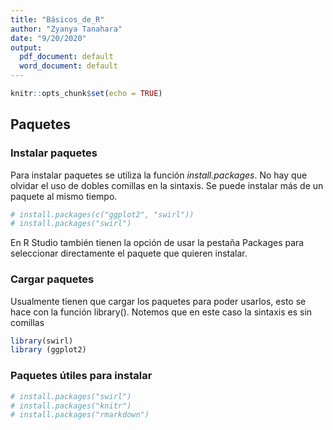 ```yaml
---
title: "Básicos_de_R"
author: "Zyanya Tanahara"
date: "9/20/2020"
output:
  pdf_document: default
  word_document: default
---
```


```r
knitr::opts_chunk$set(echo = TRUE)
```

## Paquetes
### Instalar paquetes

Para instalar paquetes se utiliza la función *install.packages*. No hay que olvidar el uso de dobles comillas en la sintaxis.
Se puede instalar más de un paquete al mismo tiempo.

```r
# install.packages(c("ggplot2", "swirl"))
# install.packages("swirl")                

```

En R Studio también tienen la opción de usar la pestaña Packages para seleccionar directamente el paquete que quieren instalar.


### Cargar paquetes

Usualmente tienen que cargar los paquetes para poder usarlos, esto se hace con la función library(). Notemos que en este caso la sintaxis es sin comillas

```r
library(swirl)
library (ggplot2)
```


### Paquetes útiles para instalar
```r
# install.packages("swirl")
# install.packages("knitr")
# install.packages("rmarkdown")

```

